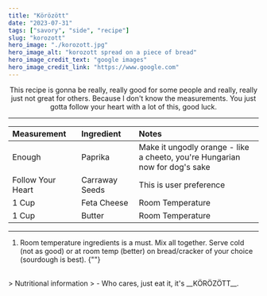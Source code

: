 ---
title: "Körözött"
date: "2023-07-31"
tags: ["savory", "side", "recipe"]
slug: "korozott"
hero_image: "./korozott.jpg"
hero_image_alt: "korozott spread on a piece of bread"
hero_image_credit_text: "google images"
hero_image_credit_link: "https://www.google.com"
---
<div align="center">

This recipe is gonna be really, really good for some people and really, really just not great for others. Because I don't know the measurements. You just gotta follow your heart with a lot of this, good luck.

---

|                  Measurement                  |                 Ingredient                  |                         Notes                          |
| :------------------------------------------- | :----------------------------------------- | :---------------------------------------------------- |
|                    Enough                     |                   Paprika                   |             Make it ungodly orange - like a cheeto, you're Hungarian now for dog's sake             |
| Follow Your Heart &nbsp; &nbsp; &nbsp; | Carraway Seeds  &nbsp; &nbsp; &nbsp; | This is user preference |
|                     1 Cup                     |                 Feta Cheese                 |                    Room Temperature                    |
|                     1 Cup                     |                   Butter                    |                    Room Temperature                    |

</div>

---

1. Room temperature ingredients is a must. Mix all together. Serve cold (not as good) or at room temp (better) on bread/cracker of your choice (sourdough is best).
{""}
<br/>
> Nutritional information
> - Who cares, just eat it, it's __KÖRÖZÖTT__.